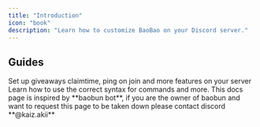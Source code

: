 ```yaml
---
title: "Introduction"
icon: "book"
description: "Learn how to customize BaoBao on your Discord server."
---
```


## Guides

<CardGroup cols={2}>
  <Card title="Server Commands" icon="gear" href="/features/giveaway">
    Set up giveaways claimtime, ping on join and more features on your server
  </Card>
  <Card title="Resources" icon="book" href="/resources/message_id">
    Learn how to use the correct syntax for commands and more.
  </Card>
</CardGroup>

<Info>
  This docs page is inspired by **baobun bot**, if you are the owner of baobun and want to request this page to be taken down please contact discord **@kaiz.akii**
</Info>
